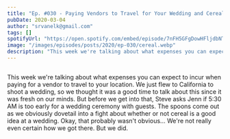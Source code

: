 ```yaml
---
title: "Ep. #030 - Paying Vendors to Travel for Your Wedding and Cereal at Wedding Receptions"
pubDate: 2020-03-04
author: "srvanelk@gmail.com"
tags: []
spotifyUrl: "https://open.spotify.com/embed/episode/7nFH5GFgDowHFljdbNTvEU?utm_source=generator&theme=0"
image: "/images/episodes/posts/2020/ep-030/cereal.webp"
description: "This week we're talking about what expenses you can expect to incur when paying for a vendor to travel to your location. We just flew to California to shoot a wedding, so we thought it was a good time to talk about this since it was fresh on our minds."
---
```



<figure>
  <img src="/images/episodes/posts/2020/ep-030/cereal.webp" alt="" />
</figure>

<SpotifyEmbed
  spotifyUrl={frontmatter.spotifyUrl}
  coverImage={frontmatter.image}
  coverAlt={frontmatter.title}
  title="Wedded"
  subtitle="Tap to load this episode"
/>
This week we're talking about what expenses you can expect to incur when paying for a vendor to travel to your location. We just flew to California to shoot a wedding, so we thought it was a good time to talk about this since it was fresh on our minds. But before we get into that, Steve asks Jenn if 5:30 AM is too early for a wedding ceremony with guests. The spoons come out as we obviously dovetail into a fight about whether or not cereal is a good idea at a wedding. Okay, that probably wasn't obvious... We're not really even certain how we got there. But we did.
